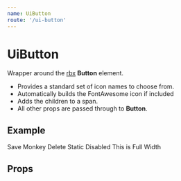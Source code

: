 ```yaml
---
name: UiButton
route: '/ui-button'
---
```



# UiButton

Wrapper around the [rbx](https://dfee.github.io/rbx/) **Button** element.

- Provides a standard set of icon names to choose from.
- Automatically builds the FontAwesome icon if included
- Adds the children to a span.
- All other props are passed through to **Button**.

## Example

<Playground>
  <Button.Group>
    <UiButton icon="check" color="success">
      Save
    </UiButton>
    <UiButton icon="add" size="small" color="link" />
    <UiButton icon="edit" color="warning" />
    <UiButton icon="edit" size="medium" color="link">
      Monkey
    </UiButton>
    <UiButton icon="delete" color="danger" outlined>
      Delete
    </UiButton>
    <UiButton static>Static</UiButton>
    <UiButton disabled color="info">
      Disabled
    </UiButton>
    <UiButton icon="check" color="dark" state="loading" />
  </Button.Group>
  <UiButton fullwidth>This is Full Width</UiButton>
</Playground>

## Props

<Props of={UiButton} />
